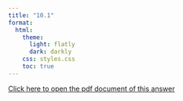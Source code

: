```yaml
---
title: "10.1"
format:
  html:
    theme:
      light: flatly
      dark: darkly
    css: styles.css
    toc: true
---
```


<a href="https://github.com/AgungSudanta/Daily-Mabar/blob/main/topik/todaysklugman/chapter/chapter10/klugmanpdf10/Todays_Klugman_10_25.pdf">Click here to open the pdf document of this answer</a>